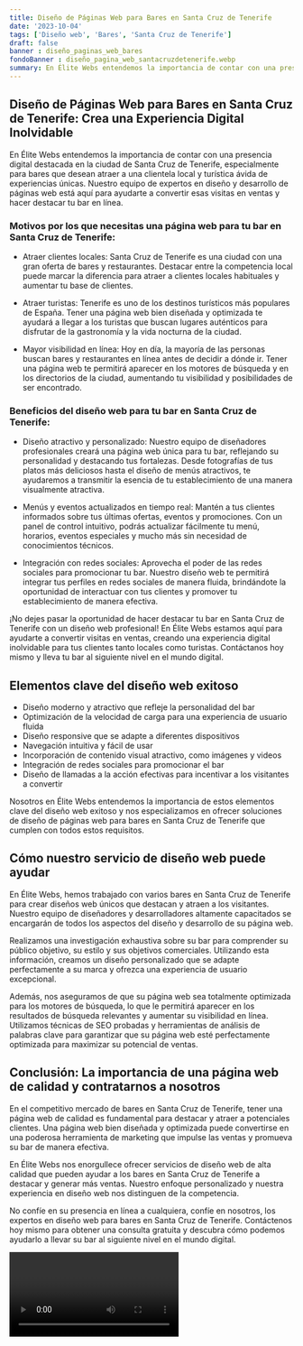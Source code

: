 ```yaml
---
title: Diseño de Páginas Web para Bares en Santa Cruz de Tenerife
date: '2023-10-04'
tags: ['Diseño web', 'Bares', 'Santa Cruz de Tenerife']
draft: false
banner : diseño_paginas_web_bares
fondoBanner : diseño_pagina_web_santacruzdetenerife.webp
summary: En Élite Webs entendemos la importancia de contar con una presencia digital destacada en la ciudad de Santa Cruz de Tenerife, especialmente para bares que desean atraer a una clientela local y turística ávida de experiencias únicas. Nuestro equipo de expertos en diseño y desarrollo de páginas web está aquí para ayudarte a convertir esas visitas en ventas y hacer destacar tu bar en línea.
---
```


## Diseño de Páginas Web para Bares en Santa Cruz de Tenerife: Crea una Experiencia Digital Inolvidable

En Élite Webs entendemos la importancia de contar con una presencia digital destacada en la ciudad de Santa Cruz de Tenerife, especialmente para bares que desean atraer a una clientela local y turística ávida de experiencias únicas. Nuestro equipo de expertos en diseño y desarrollo de páginas web está aquí para ayudarte a convertir esas visitas en ventas y hacer destacar tu bar en línea.

### Motivos por los que necesitas una página web para tu bar en Santa Cruz de Tenerife:

- Atraer clientes locales: Santa Cruz de Tenerife es una ciudad con una gran oferta de bares y restaurantes. Destacar entre la competencia local puede marcar la diferencia para atraer a clientes locales habituales y aumentar tu base de clientes.

- Atraer turistas: Tenerife es uno de los destinos turísticos más populares de España. Tener una página web bien diseñada y optimizada te ayudará a llegar a los turistas que buscan lugares auténticos para disfrutar de la gastronomía y la vida nocturna de la ciudad.

- Mayor visibilidad en línea: Hoy en día, la mayoría de las personas buscan bares y restaurantes en línea antes de decidir a dónde ir. Tener una página web te permitirá aparecer en los motores de búsqueda y en los directorios de la ciudad, aumentando tu visibilidad y posibilidades de ser encontrado.

### Beneficios del diseño web para tu bar en Santa Cruz de Tenerife:

- Diseño atractivo y personalizado: Nuestro equipo de diseñadores profesionales creará una página web única para tu bar, reflejando su personalidad y destacando tus fortalezas. Desde fotografías de tus platos más deliciosos hasta el diseño de menús atractivos, te ayudaremos a transmitir la esencia de tu establecimiento de una manera visualmente atractiva.

- Menús y eventos actualizados en tiempo real: Mantén a tus clientes informados sobre tus últimas ofertas, eventos y promociones. Con un panel de control intuitivo, podrás actualizar fácilmente tu menú, horarios, eventos especiales y mucho más sin necesidad de conocimientos técnicos.

- Integración con redes sociales: Aprovecha el poder de las redes sociales para promocionar tu bar. Nuestro diseño web te permitirá integrar tus perfiles en redes sociales de manera fluida, brindándote la oportunidad de interactuar con tus clientes y promover tu establecimiento de manera efectiva.

¡No dejes pasar la oportunidad de hacer destacar tu bar en Santa Cruz de Tenerife con un diseño web profesional! En Élite Webs estamos aquí para ayudarte a convertir visitas en ventas, creando una experiencia digital inolvidable para tus clientes tanto locales como turistas. Contáctanos hoy mismo y lleva tu bar al siguiente nivel en el mundo digital.

<GifSeo />

<Cta />

## Elementos clave del diseño web exitoso

- Diseño moderno y atractivo que refleje la personalidad del bar
- Optimización de la velocidad de carga para una experiencia de usuario fluida
- Diseño responsive que se adapte a diferentes dispositivos
- Navegación intuitiva y fácil de usar
- Incorporación de contenido visual atractivo, como imágenes y videos
- Integración de redes sociales para promocionar el bar
- Diseño de llamadas a la acción efectivas para incentivar a los visitantes a convertir

Nosotros en Élite Webs entendemos la importancia de estos elementos clave del diseño web exitoso y nos especializamos en ofrecer soluciones de diseño de páginas web para bares en Santa Cruz de Tenerife que cumplen con todos estos requisitos.

## Cómo nuestro servicio de diseño web puede ayudar

En Élite Webs, hemos trabajado con varios bares en Santa Cruz de Tenerife para crear diseños web únicos que destacan y atraen a los visitantes. Nuestro equipo de diseñadores y desarrolladores altamente capacitados se encargarán de todos los aspectos del diseño y desarrollo de su página web.

Realizamos una investigación exhaustiva sobre su bar para comprender su público objetivo, su estilo y sus objetivos comerciales. Utilizando esta información, creamos un diseño personalizado que se adapte perfectamente a su marca y ofrezca una experiencia de usuario excepcional.

Además, nos aseguramos de que su página web sea totalmente optimizada para los motores de búsqueda, lo que le permitirá aparecer en los resultados de búsqueda relevantes y aumentar su visibilidad en línea. Utilizamos técnicas de SEO probadas y herramientas de análisis de palabras clave para garantizar que su página web esté perfectamente optimizada para maximizar su potencial de ventas.

## Conclusión: La importancia de una página web de calidad y contratarnos a nosotros

En el competitivo mercado de bares en Santa Cruz de Tenerife, tener una página web de calidad es fundamental para destacar y atraer a potenciales clientes. Una página web bien diseñada y optimizada puede convertirse en una poderosa herramienta de marketing que impulse las ventas y promueva su bar de manera efectiva.

En Élite Webs nos enorgullece ofrecer servicios de diseño web de alta calidad que pueden ayudar a los bares en Santa Cruz de Tenerife a destacar y generar más ventas. Nuestro enfoque personalizado y nuestra experiencia en diseño web nos distinguen de la competencia.

No confíe en su presencia en línea a cualquiera, confíe en nosotros, los expertos en diseño web para bares en Santa Cruz de Tenerife. Contáctenos hoy mismo para obtener una consulta gratuita y descubra cómo podemos ayudarlo a llevar su bar al siguiente nivel en el mundo digital.

<Video />

<CtaBot job='Bares' city='Santa Cruz de Tenerife'/>

<Gmaps query='Santa Cruz de Tenerife+españa+maps' />